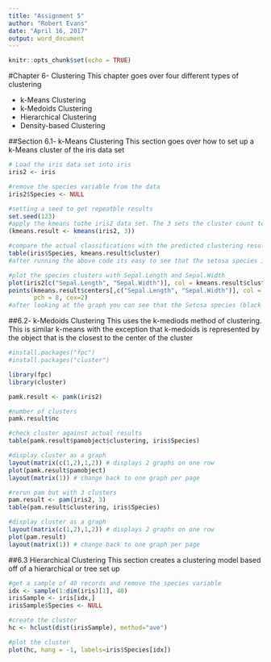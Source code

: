 ---
title: "Assignment 5"
author: "Robert Evans"
date: "April 16, 2017"
output: word_document
---

```{r setup, include=FALSE}
knitr::opts_chunk$set(echo = TRUE)
```

#Chapter 6- Clustering
This chapter goes over four different types of clustering

* k-Means Clustering
* k-Medoids Clustering
* Hierarchical Clustering
* Density-based Clustering

##Section 6.1- k-Means Clustering
This section goes over how to set up a k-Means cluster of the iris data set
```{r}
# Load the iris data set into iris
iris2 <- iris

#remove the species variable from the data
iris2$Species <- NULL

#setting a seed to get repeatble results
set.seed(123)
#apply the kmeans tothe iris2 data set. The 3 sets the cluster count to 3
(kmeans.result <- kmeans(iris2, 3))

#compare the actual classifications with the predicted clustering result using a confusion matrix
table(iris$Species, kmeans.result$cluster)
#after running the above code its easy to see that the setosa species is easy to separate from the other species.

#plot the species clusters with Sepal.Length and Sepal.Width
plot(iris2[c("Sepal.Length", "Sepal.Width")], col = kmeans.result$cluster)
points(kmeans.result$centers[,c("Sepal.Length", "Sepal.Width")], col = 1:3,
       pch = 8, cex=2)
#after looking at the graph you can see that the Setosa species (black points) are easily separated while the versicolor and virginica species have some overlap

```

##6.2- k-Medoids Clustering
This uses the k-mediods method of clustering. This is similar k-means with the exception that k-medoids is represented by the object that is the closest to the center of the cluster
```{r}
#install.packages("fpc")
#install.packages("cluster")

library(fpc)
library(cluster)

pamk.result <- pamk(iris2)

#number of clusters
pamk.result$nc

#check cluster against actual results
table(pamk.result$pamobject$clustering, iris$Species)

#display cluster as a graph
layout(matrix(c(1,2),1,2)) # displays 2 graphs on one row
plot(pamk.result$pamobject)
layout(matrix(1)) # change back to one graph per page

#rerun pam but with 3 clusters
pam.result <- pam(iris2, 3)
table(pam.result$clustering, iris$Species)

#display cluster as a graph
layout(matrix(c(1,2),1,2)) # displays 2 graphs on one row
plot(pam.result)
layout(matrix(1)) # change back to one graph per page
```

##6.3 Hierarchical Clustering
This section creates a clustering model based off of a hierarchical or tree set up
```{r}
#get a sample of 40 records and remove the species variable
idx <- sample(1:dim(iris)[1], 40)
irisSample <- iris[idx,]
irisSample$Species <- NULL

#create the cluster
hc <- hclust(dist(irisSample), method="ave")

#plot the cluster
plot(hc, hang = -1, labels=iris$Species[idx])

```


